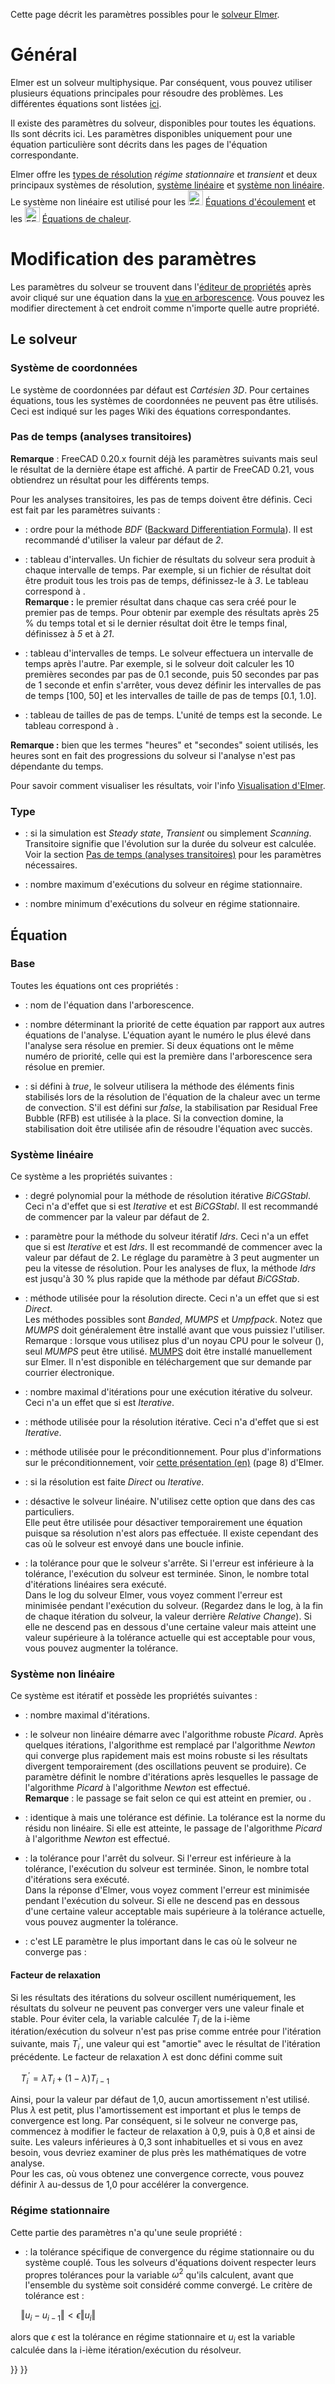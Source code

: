 <languages/>
{{TOCright}}

Cette page décrit les paramètres possibles pour le [[FEM_SolverElmer/fr|solveur Elmer]].

<span id="General"></span>
=Général=

Elmer est un solveur multiphysique. Par conséquent, vous pouvez utiliser plusieurs équations principales pour résoudre des problèmes. Les différentes équations sont listées [[FEM_SolverElmer/fr#A_propos_des_.C3.A9quations|ici]].

Il existe des paramètres du solveur, disponibles pour toutes les équations. Ils sont décrits ici. Les paramètres disponibles uniquement pour une équation particulière sont décrits dans les pages de l'équation correspondante.

Elmer offre les [[#Type|types de résolution]] ''régime stationnaire'' et ''transient'' et deux principaux systèmes de résolution, [[#Syst.C3.A8me_lin.C3.A9aire|système linéaire]] et [[#Syst.C3.A8me_non_lin.C3.A9aire|système non linéaire]]. Le système non linéaire est utilisé pour les [[Image:FEM_EquationFlow.svg|24px]] [[FEM_EquationFlow/fr|Équations d'écoulement]] et les [[Image:FEM_EquationHeat.svg|24px]] [[FEM_EquationHeat/fr|Équations de chaleur]].

<span id="Editing_Settings"></span>
=Modification des paramètres=

Les paramètres du solveur se trouvent dans l'[[Property_editor/fr|éditeur de propriétés]] après avoir cliqué sur une équation dans la [[Tree_view/fr|vue en arborescence]]. Vous pouvez les modifier directement à cet endroit comme n'importe quelle autre propriété.

<span id="Solver"></span>
==Le solveur==

<span id="Coordinate_System"></span>
===Système de coordonnées===

Le système de coordonnées par défaut est ''Cartésien 3D''. Pour certaines équations, tous les systèmes de coordonnées ne peuvent pas être utilisés. Ceci est indiqué sur les pages Wiki des équations correspondantes.

<span id="Timestepping_(transient_analyses)"></span>
===Pas de temps (analyses transitoires)===

'''Remarque''' : FreeCAD 0.20.x fournit déjà les paramètres suivants mais seul le résultat de la dernière étape est affiché. A partir de FreeCAD 0.21, vous obtiendrez un résultat pour les différents temps.

<div class="mw-translate-fuzzy">
Pour les analyses transitoires, les pas de temps doivent être définis. Ceci est fait par les paramètres suivants :
</div>

<div class="mw-translate-fuzzy">
* {{PropertyData|BDFOrder}} : ordre pour la méthode ''BDF'' ([https://en.wikipedia.org/wiki/Backward_differentiation_formula Backward Differentiation Formula]). Il est recommandé d'utiliser la valeur par défaut de ''2''.
* {{PropertyData|Output Intervals}} : tableau d'intervalles. Un fichier de résultats du solveur sera produit à chaque intervalle de temps. Par exemple, si un fichier de résultat doit être produit tous les trois pas de temps, définissez-le à ''3''. Le tableau correspond à {{PropertyData|Timestep Intervals}}.</br>'''Remarque :''' le premier résultat dans chaque cas sera créé pour le premier pas de temps. Pour obtenir par exemple des résultats après 25 % du temps total et si le dernier résultat doit être le temps final, définissez {{PropertyData|Output Intervals}} à ''5'' et {{PropertyData|Timestep Intervals}} à ''21''. {{Version/fr|0.21}}
* {{PropertyData|Timestep Intervals}} : tableau d'intervalles de temps. Le solveur effectuera un intervalle de temps après l'autre. Par exemple, si le solveur doit calculer les 10 premières secondes par pas de 0.1 seconde, puis 50 secondes par pas de 1 seconde et enfin s'arrêter, vous devez définir les intervalles de pas de temps [100, 50] et les intervalles de taille de pas de temps [0.1, 1.0].
* {{PropertyData|Timestep Sizes}} : tableau de tailles de pas de temps. L'unité de temps est la seconde. Le tableau correspond à {{PropertyData|Timestep Intervals}}.
</div>

<div class="mw-translate-fuzzy">
'''Remarque :''' bien que les termes "heures" et "secondes" soient utilisés, les heures sont en fait des progressions du solveur si l'analyse n'est pas dépendante du temps.
</div>

<div class="mw-translate-fuzzy">
Pour savoir comment visualiser les résultats, voir l'info [[FEM_SolverElmer/fr#Visualisation|Visualisation d'Elmer]].
</div>

===Type===

* {{PropertyData|Simulation type}} : si la simulation est ''Steady state'', ''Transient'' ou simplement ''Scanning''. Transitoire signifie que l'évolution sur la durée du solveur est calculée. Voir la section [[#Pas_de_temps_(analyses_transitoires)|Pas de temps (analyses transitoires)]] pour les paramètres nécessaires.
* {{PropertyData|Steady State Max Iterations}} : nombre maximum d'exécutions du solveur en régime stationnaire.
* {{PropertyData|Steady State Min Iterations}} : nombre minimum d'exécutions du solveur en régime stationnaire.

<span id="Equation"></span>
==Équation==

===Base===

Toutes les équations ont ces propriétés :
* {{PropertyData|Label}} : nom de l'équation dans l'arborescence.
* {{PropertyData|Priority}} : nombre déterminant la priorité de cette équation par rapport aux autres équations de l'analyse. L'équation ayant le numéro le plus élevé dans l'analyse sera résolue en premier. Si deux équations ont le même numéro de priorité, celle qui est la première dans l'arborescence sera résolue en premier.
* {{PropertyData|Stabilize}} : si défini à ''true'', le solveur utilisera la méthode des éléments finis stabilisés lors de la résolution de l'équation de la chaleur avec un terme de convection. S'il est défini sur ''false'', la stabilisation par Residual Free Bubble (RFB) est utilisée à la place. Si la convection domine, la stabilisation doit être utilisée afin de résoudre l'équation avec succès.

<span id="Linear_System"></span>
===Système linéaire===

Ce système a les propriétés suivantes :
* {{PropertyData|BiCGstabl Degree}} : degré polynomial pour la méthode de résolution itérative ''BiCGStabl''. Ceci n'a d'effet que si {{PropertyData|Linear Solver Type}} est ''Iterative'' et {{PropertyData|Linear Iterative Method}} est ''BiCGStabl''. Il est recommandé de commencer par la valeur par défaut de 2.
* {{PropertyData|Idrs Parameter}} : paramètre pour la méthode du solveur itératif ''Idrs''. Ceci n'a un effet que si {{PropertyData|Linear Solver Type}} est ''Iterative'' et {{PropertyData|Linear Iterative Method}} est ''Idrs''. Il est recommandé de commencer avec la valeur par défaut de 2. Le réglage du paramètre à 3 peut augmenter un peu la vitesse de résolution. Pour les analyses de flux, la méthode ''Idrs'' est jusqu'à 30&nbsp;% plus rapide que la méthode par défaut ''BiCGStab''.
* {{PropertyData|Linear Direct Method}} : méthode utilisée pour la résolution directe. Ceci n'a un effet que si {{PropertyData|Linear Solver Type}} est ''Direct''.</br>Les méthodes possibles sont ''Banded'', ''MUMPS'' et ''Umpfpack''. Notez que ''MUMPS'' doit généralement être installé avant que vous puissiez l'utiliser.</br>Remarque : lorsque vous utilisez plus d'un noyau CPU pour le solveur ({{Version/fr|0.21}}), seul ''MUMPS'' peut être utilisé. [https://mumps-solver.org/ MUMPS] doit être installé manuellement sur Elmer. Il n'est disponible en téléchargement que sur demande par courrier électronique.
* {{PropertyData|Linear Iterations}} : nombre maximal d'itérations pour une exécution itérative du solveur. Ceci n'a un effet que si {{PropertyData|Linear Solver Type}} est ''Iterative''.
* {{PropertyData|Linear Iterative Method}} : méthode utilisée pour la résolution itérative. Ceci n'a d'effet que si {{PropertyData|Linear Solver Type}} est ''Iterative''.
* {{PropertyData|Linear Preconditioning}} : méthode utilisée pour le préconditionnement. Pour plus d'informations sur le préconditionnement, voir [http://www.nic.funet.fi/index/elmer/slides/ElmerLinearSolvers.pdf cette présentation (en)] (page 8) d'Elmer. 
* {{PropertyData|Linear Solver Type}} : si la résolution est faite ''Direct'' ou ''Iterative''.
* {{PropertyData|Linear System Solver Disabled}} : désactive le solveur linéaire. N'utilisez cette option que dans des cas particuliers.</br>Elle peut être utilisée pour désactiver temporairement une équation puisque sa résolution n'est alors pas effectuée. Il existe cependant des cas où le solveur est envoyé dans une boucle infinie.
* {{PropertyData|Linear Tolerance}} : la tolérance pour que le solveur s'arrête. Si l'erreur est inférieure à la tolérance, l'exécution du solveur est terminée. Sinon, le nombre total d'itérations linéaires {{PropertyData|Linear Iterations}} sera exécuté.</br>Dans le log du solveur Elmer, vous voyez comment l'erreur est minimisée pendant l'exécution du solveur. (Regardez dans le log, à la fin de chaque itération du solveur, la valeur derrière ''Relative Change''). Si elle ne descend pas en dessous d'une certaine valeur mais atteint une valeur supérieure à la tolérance actuelle qui est acceptable pour vous, vous pouvez augmenter la tolérance.

<span id="Nonlinear_System"></span>
===Système non linéaire===

Ce système est itératif et possède les propriétés suivantes :

* {{PropertyData|Nonlinear Iterations}} : nombre maximal d'itérations.

* {{PropertyData|Nonlinear Newton After Iterations}} : le solveur non linéaire démarre avec l'algorithme robuste ''Picard''. Après quelques itérations, l'algorithme est remplacé par l'algorithme ''Newton'' qui converge plus rapidement mais est moins robuste si les résultats divergent temporairement (des oscillations peuvent se produire). Ce paramètre définit le nombre d'itérations après lesquelles le passage de l'algorithme ''Picard'' à l'algorithme ''Newton'' est effectué.</br>'''Remarque''' : le passage se fait selon ce qui est atteint en premier, {{PropertyData|Nonlinear Newton After Iterations}} ou {{PropertyData|Nonlinear Newton After Tolerance}}.
* {{PropertyData|Nonlinear Newton After Tolerance}} : identique à {{PropertyData|Nonlinear Newton After Iterations}} mais une tolérance est définie. La tolérance est la norme du résidu non linéaire. Si elle est atteinte, le passage de l'algorithme ''Picard'' à l'algorithme ''Newton'' est effectué.
* {{PropertyData|Nonlinear Newton After Tolerance}} : la tolérance pour l'arrêt du solveur. Si l'erreur est inférieure à la tolérance, l'exécution du solveur est terminée. Sinon, le nombre total d'itérations {{PropertyData|Nonlinear Iterations}} sera exécuté.</br>Dans la réponse d'Elmer, vous voyez comment l'erreur est minimisée pendant l'exécution du solveur. Si elle ne descend pas en dessous d'une certaine valeur acceptable mais supérieure à la tolérance actuelle, vous pouvez augmenter la tolérance.
* {{PropertyData|Relaxation Factor}} : c'est LE paramètre le plus important dans le cas où le solveur ne converge pas :

<span id="Relaxation_Factor"></span>
====Facteur de relaxation====

Si les résultats des itérations du solveur oscillent numériquement, les résultats du solveur ne peuvent pas converger vers une valeur finale et stable. Pour éviter cela, la variable calculée <math>T_{i}</math> de la i-ième itération/exécution du solveur n'est pas prise comme entrée pour l'itération suivante, mais <math>T_{i}^{'}</math>, une valeur qui est "amortie" avec le résultat de l'itération précédente. Le facteur de relaxation <math>\lambda</math> est donc défini comme suit

<math>\quad
T_{i}^{'} = \lambda T_{i}+\left(1-\lambda\right)T_{i-1}
</math>

Ainsi, pour la valeur par défaut de 1,0, aucun amortissement n'est utilisé. Plus <math>\lambda</math> est petit, plus l'amortissement est important et plus le temps de convergence est long. Par conséquent, si le solveur ne converge pas, commencez à modifier le facteur de relaxation à 0,9, puis à 0,8 et ainsi de suite. Les valeurs inférieures à 0,3 sont inhabituelles et si vous en avez besoin, vous devriez examiner de plus près les mathématiques de votre analyse.</br>Pour les cas, où vous obtenez une convergence correcte, vous pouvez définir <math>\lambda</math> au-dessus de 1,0 pour accélérer la convergence.

<span id="Steady_State"></span>
===Régime stationnaire===

Cette partie des paramètres n'a qu'une seule propriété :
* {{PropertyData|Steady State Tolerance}} : la tolérance spécifique de convergence du régime stationnaire ou du système couplé. Tous les solveurs d'équations doivent respecter leurs propres tolérances pour la variable <math>\omega^2</math> qu'ils calculent, avant que l'ensemble du système soit considéré comme convergé. Le critère de tolérance est :
<math>\quad
\left\Vert u_{i}-u_{i-1}\right\Vert <\epsilon\left\Vert u_{i}\right\Vert 
</math>

alors que <math>\epsilon</math> est la tolérance en régime stationnaire et <math>u_{i}</math> est la variable calculée dans la i-ième itération/exécution du résolveur.


 
{{FEM Tools navi{{#translation:}}}}
{{Userdocnavi{{#translation:}}}}